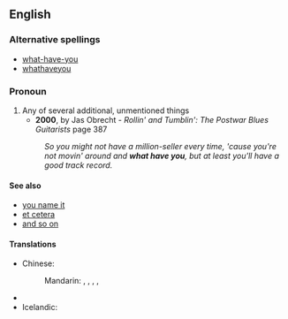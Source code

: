 ==English==
===Alternative spellings===
*[[what-have-you]]
*[[whathaveyou]]

===Pronoun===
{{infl|en|pronoun|head=[[what]] [[have]] [[you]]}}

# Any of several additional, unmentioned things
#*'''2000''', by Jas Obrecht - ''Rollin' and Tumblin': The Postwar Blues Guitarists'' page 387
#:''So you might not have a million-seller every time, 'cause you're not movin' around and '''what have you''', but at least you'll have a good track record.''

====See also====
* [[you name it]]
* [[et cetera]]
* [[and so on]]

====Translations====
{{trans-top|any of several additional things}}
* Chinese:
*: Mandarin: {{t|zh|之類|alt=之類的|sc=Hani}}, {{t|zh|之类|tr=zhīlèi de|alt=之类的|sc=Hani}}, {{t|zh|什麼的|sc=Hani}}, {{t|zh|什么的|tr=shénmede|sc=Hani}}, {{t|zh|等等|tr=děngděng|sc=Hani}}
{{trans-mid}}
* {{trreq|Finnish}}
* Icelandic: {{t|is|og þvíumlíkt}}
{{trans-bottom}}